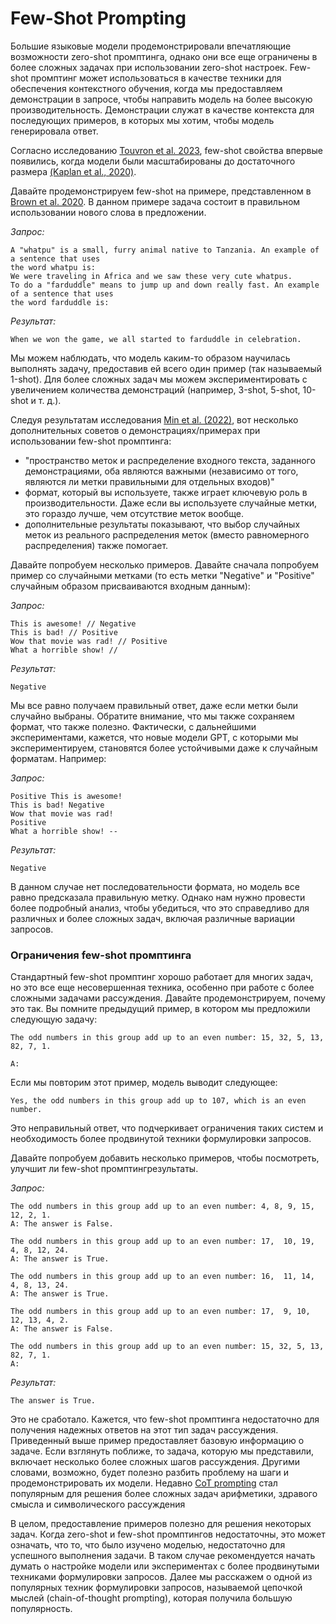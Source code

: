 # Few-Shot Prompting

Большие языковые модели продемонстрировали впечатляющие возможности zero-shot промптинга, однако они все еще ограничены в более сложных задачах при использовании zero-shot настроек. Few-shot промптинг может использоваться в качестве техники для обеспечения контекстного обучения, когда мы предоставляем демонстрации в запросе, чтобы направить модель на более высокую производительность. Демонстрации служат в качестве контекста для последующих примеров, в которых мы хотим, чтобы модель генерировала ответ.

Согласно исследованию [Touvron et al. 2023](https://arxiv.org/pdf/2302.13971.pdf), few-shot свойства впервые появились, когда модели были масштабированы до достаточного размера [(Kaplan et al., 2020)](https://arxiv.org/abs/2001.08361).

Давайте продемонстрируем few-shot на примере, представленном в [Brown et al. 2020](https://arxiv.org/abs/2005.14165). В данном примере задача состоит в правильном использовании нового слова в предложении.

*Запрос:*
```
A "whatpu" is a small, furry animal native to Tanzania. An example of a sentence that uses
the word whatpu is:
We were traveling in Africa and we saw these very cute whatpus.
To do a "farduddle" means to jump up and down really fast. An example of a sentence that uses
the word farduddle is:
```

*Результат:*
```
When we won the game, we all started to farduddle in celebration.
```

Мы можем наблюдать, что модель каким-то образом научилась выполнять задачу, предоставив ей всего один пример (так называемый 1-shot). Для более сложных задач мы можем экспериментировать с увеличением количества демонстраций (например, 3-shot, 5-shot, 10-shot и т. д.).

Следуя результатам исследования [Min et al. (2022)](https://arxiv.org/abs/2202.12837), вот несколько дополнительных советов о демонстрациях/примерах при использовании few-shot промптинга:

- "пространство меток и распределение входного текста, заданного демонстрациями, оба являются важными (независимо от того, являются ли метки правильными для отдельных входов)"
- формат, который вы используете, также играет ключевую роль в производительности. Даже если вы используете случайные метки, это гораздо лучше, чем отсутствие меток вообще.
- дополнительные результаты показывают, что выбор случайных меток из реального распределения меток (вместо равномерного распределения) также помогает.

Давайте попробуем несколько примеров. Давайте сначала попробуем пример со случайными метками (то есть метки "Negative" и "Positive" случайным образом присваиваются входным данным):

*Запрос:*
```
This is awesome! // Negative
This is bad! // Positive
Wow that movie was rad! // Positive
What a horrible show! //
```

*Результат:*
```
Negative
```

Мы все равно получаем правильный ответ, даже если метки были случайно выбраны. Обратите внимание, что мы также сохраняем формат, что также полезно. Фактически, с дальнейшими экспериментами, кажется, что новые модели GPT, с которыми мы экспериментируем, становятся более устойчивыми даже к случайным форматам. Например:

*Запрос:*
```
Positive This is awesome! 
This is bad! Negative
Wow that movie was rad!
Positive
What a horrible show! --
```

*Результат:*
```
Negative
```

В данном случае нет последовательности формата, но модель все равно предсказала правильную метку. Однако нам нужно провести более подробный анализ, чтобы убедиться, что это справедливо для различных и более сложных задач, включая различные вариации запросов.

### Ограничения few-shot промптинга

Стандартный few-shot промптинг хорошо работает для многих задач, но это все еще несовершенная техника, особенно при работе с более сложными задачами рассуждения. Давайте продемонстрируем, почему это так. Вы помните предыдущий пример, в котором мы предложили следующую задачу:

```
The odd numbers in this group add up to an even number: 15, 32, 5, 13, 82, 7, 1. 

A: 
```

Если мы повторим этот пример, модель выводит следующее:

```
Yes, the odd numbers in this group add up to 107, which is an even number.
```

Это неправильный ответ, что подчеркивает ограничения таких систем и необходимость более продвинутой техники формулировки запросов.

Давайте попробуем добавить несколько примеров, чтобы посмотреть, улучшит ли few-shot промптингрезультаты.

*Запрос:*
```
The odd numbers in this group add up to an even number: 4, 8, 9, 15, 12, 2, 1.
A: The answer is False.

The odd numbers in this group add up to an even number: 17,  10, 19, 4, 8, 12, 24.
A: The answer is True.

The odd numbers in this group add up to an even number: 16,  11, 14, 4, 8, 13, 24.
A: The answer is True.

The odd numbers in this group add up to an even number: 17,  9, 10, 12, 13, 4, 2.
A: The answer is False.

The odd numbers in this group add up to an even number: 15, 32, 5, 13, 82, 7, 1. 
A: 
```

*Результат:*
```
The answer is True.
```

Это не сработало. Кажется, что few-shot промптинга недостаточно для получения надежных ответов на этот тип задач рассуждения. Приведенный выше пример предоставляет базовую информацию о задаче. Если взглянуть поближе, то задача, которую мы представили, включает несколько более сложных шагов рассуждения. Другими словами, возможно, будет полезно разбить проблему на шаги и продемонстрировать их модели. Недавно [CoT prompting](https://arxiv.org/abs/2201.11903) стал популярным для решения более сложных задач арифметики, здравого смысла и символического рассуждения

В целом, предоставление примеров полезно для решения некоторых задач. Когда zero-shot и few-shot промптингов недостаточны, это может означать, что то, что было изучено моделью, недостаточно для успешного выполнения задачи. В таком случае рекомендуется начать думать о настройке модели или экспериментах с более продвинутыми техниками формулировки запросов. Далее мы расскажем о одной из популярных техник формулировки запросов, называемой цепочкой мыслей (chain-of-thought prompting), которая получила большую популярность.